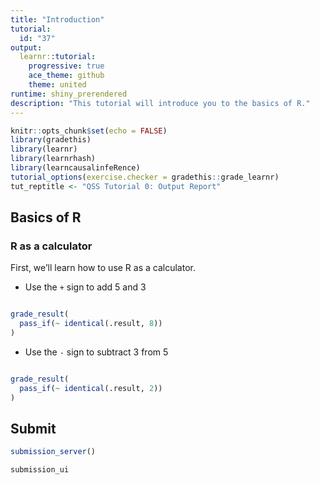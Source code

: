 ```yaml
---
title: "Introduction"
tutorial:
  id: "37"
output:
  learnr::tutorial:
    progressive: true
    ace_theme: github 
    theme: united
runtime: shiny_prerendered
description: "This tutorial will introduce you to the basics of R."
---
```


```r
knitr::opts_chunk$set(echo = FALSE)
library(gradethis)
library(learnr)
library(learnrhash)
library(learncausalinfeRence)
tutorial_options(exercise.checker = gradethis::grade_learnr)
tut_reptitle <- "QSS Tutorial 0: Output Report"
```


## Basics of R

### R as a calculator


First, we'll learn how to use R as a calculator.

- Use the `+` sign to add 5 and 3

```r

```

```r
grade_result(
  pass_if(~ identical(.result, 8))
)
```


- Use the `-` sign to subtract 3 from 5

```r

```

```r
grade_result(
  pass_if(~ identical(.result, 2))
)
```

## Submit 

```r
submission_server()
```

```r
submission_ui
```

